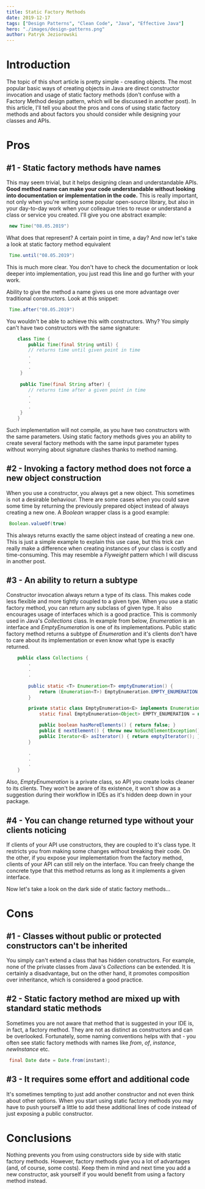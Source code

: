 ```yaml
---
title: Static Factory Methods
date: 2019-12-17
tags: ["Design Patterns", "Clean Code", "Java", "Effective Java"]
hero: "./images/design-patterns.png"
author: Patryk Jeziorowski
---
```

# Introduction
The topic of this short article is pretty simple - creating objects. The most popular basic ways of creating objects in Java are direct constructor invocation and usage of static factory methods (don't confuse with a Factory Method design pattern, which will be discussed in another post). In this article, I'll tell you about the pros and cons of using static factory methods and about factors you should consider while designing your classes and APIs.

# Pros

## #1 - Static factory methods have names
<!-- TODO Factory Method Post Ref -->
This may seem trivial, but it helps designing clean and understandable APIs. __Good method name can make your code understandable without looking into documentation or implementation in the code.__ This is really important, not only when you're writing some popular open-source library, but also in your day-to-day work when your colleague tries to reuse or understand a class or service you created. I'll give you one abstract example:
```java
 new Time("08.05.2019")
```
What does that represent? A certain point in time, a day? And now let's take a look at static factory method equivalent
```java
 Time.until("08.05.2019")
```
This is much more clear. You don't have to check the documentation or look deeper into implementation, you just read this line and go further with your work.

Ability to give the method a name gives us one more advantage over traditional constructors. Look at this snippet:
```java
 Time.after("08.05.2019")
```
You wouldn't be able to achieve this with constructors. Why? You simply can't have two constructors with the same signature:
```java
    class Time {
        public Time(final String until) { 
        // returns time until given point in time
        .
        .
        .
     } 
    
     public Time(final String after) { 
        // returns time after a given point in time
        .
        .
        .
     }
    }
```
Such implementation will not compile, as you have two constructors with the same parameters. Using static factory methods gives you an ability to create several factory methods with the same input parameter types without worrying about signature clashes thanks to method naming.

## #2 - Invoking a factory method does not force a new object construction

When you use a constructor, you always get a new object. This sometimes is not a desirable behaviour. There are some cases when you could save some time by returning the previously prepared object instead of always creating a new one. A *Boolean* wrapper class is a good example:
```java
 Boolean.valueOf(true)
```
This always returns exactly the same object instead of creating a new one. This is just a simple example to explain this use case, but this trick can really make a difference when creating instances of your class is costly and time-consuming. This may resemble a *Flyweight* pattern which I will discuss in another post.

## #3 - An ability to return a subtype

Constructor invocation always return a type of its class. This makes code less flexible and more tightly coupled to a given type. When you use a static factory method, you can return any subclass of given type. It also encourages usage of interfaces which is a good practice. This is commonly used in Java's *Collections* class. In example from below, *Enumeration* is an interface and *EmptyEnumeration* is one of its implementations. Public static factory method returns a subtype of *Enumeration* and it's clients don't have to care about its implementation or even know what type is exactly returned.
```java
    public class Collections {
        .
        .
        .

        public static <T> Enumeration<T> emptyEnumeration() {
            return (Enumeration<T>) EmptyEnumeration.EMPTY_ENUMERATION;
        }

        private static class EmptyEnumeration<E> implements Enumeration<E> {
            static final EmptyEnumeration<Object> EMPTY_ENUMERATION = new EmptyEnumeration<>();

            public boolean hasMoreElements() { return false; }
            public E nextElement() { throw new NoSuchElementException(); }
            public Iterator<E> asIterator() { return emptyIterator(); }
        }

        .
        .
        .
    }
```
Also, *EmptyEnumeration* is a private class, so API you create looks cleaner to its clients. They won't be aware of its existence, it won't show as a suggestion during their workflow in IDEs as it's hidden deep down in your package. 

## #4 - You can change returned type without your clients noticing

If clients of your API use constructors, they are coupled to it's class type. It restricts you from making some changes without breaking their code. On the other, if you expose your implementation from the factory method, clients of your API can still rely on the interface. You can freely change the concrete type that this method returns as long as it implements a given interface. 

Now let's take a look on the dark side of static factory methods...

# Cons

## #1 - Classes without public or protected constructors can't be inherited

You simply can't extend a class that has hidden constructors. For example, none of the private classes from Java's *Collections* can be extended. It is certainly a disadvantage, but on the other hand, it promotes composition over inheritance, which is considered a good practice.

## #2 - Static factory method are mixed up with standard static methods

Sometimes you are not aware that method that is suggested in your IDE is, in fact, a factory method. They are not as distinct as constructors and can be overlooked. Fortunately, some naming conventions helps with that - you often see static factory methods with names like *from*, *of*, *instance*, *newInstance* etc.
```java
 final Date date = Date.from(instant);
```
## #3 - It requires some effort and additional code

It's sometimes tempting to just add another constructor and not even think about other options. When you start using static factory methods you may have to push yourself a little to add these additional lines of code instead of just exposing a public constructor.

# Conclusions

Nothing prevents you from using constructors side by side with static factory methods. However, factory methods give you a lot of advantages (and, of course, some costs). Keep them in mind and next time you add a new constructor, ask yourself if you would benefit from using a factory method instead.